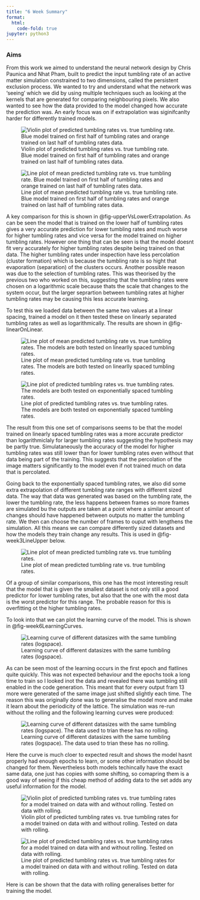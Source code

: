 ```yaml
---
title: "6 Week Summary"
format:
  html:
    code-fold: true
jupyter: python3
---
```


### Aims

From this work we aimed to understand the neural network design by Chris Paunica and Nhat Pham, built to predict the input tumbling rate of an active matter simulation constrained to two dimensions, called the persistent exclusion process. We wanted to try and understand what the network was 'seeing' which we did by using multiple techniques such as looking at the kernels that are generated for comparing neighbouring pixels. We also wanted to see how the data provided to the model changed how accurate the prediction was. An early focus was on if extrapolation was siginifcanlty harder for differently trained models. 

::: {#fig-upperVsLowerExtrapolation layout-ncol=2}

![Violin plot of predicted tumbling rates vs. true tumbling rate. Blue model trained on first half of tumbling rates and orange trained on last half of tumbling rates data.](figures/week2/modelComparison1.png){#fig-week2Violin}

![Line plot of mean predicted tumbling rate vs. true tumbling rate. Blue model trained on first half of tumbling rates and orange trained on last half of tumbling rates data.](figures/week2/modelComparison2.png){#fig-week2Line}

:::

A key comparison for this is shown in @fig-upperVsLowerExtrapolation. As can be seen the model that is trained on the lower half of tumbling rates gives a very accurate prediction for lower tumbling rates and much worse for higher tumbling rates and vice versa for the model trained on higher tumbling rates. However one thing that can be seen is that the model doesnt fit very accurately for higher tumbling rates despite being trained on that data. The higher tumbling rates under inspection have less percolation (cluster formation) which is because the tumbling rate is so hight that evaporation (separation) of the clusters occurs. Another possible reason was due to the selection of tumbling rates. This was theorised by the previous two who worked on this, suggesting that the tumbling rates were chosen on a logarithmic scale because thats the scale that changes to the system occur, but the larger seprartion between tumbling rates at higher tumbling rates may be causing this less accurate learning.

To test this we loaded data between the same two values at a linear spacing, trained a model on it then tested these on linearly separated tumbling rates as well as logarithmically. The results are shown in @fig-linearOnLinear.

::: {#fig-linearOnLinear layout-ncol=2}

![Line plot of mean predicted tumbling rate vs. true tumbling rates. The models are both tested on linearlly spaced tumbling rates.](figures/week4/tumblingRatesComparisonLinearLine.png){#fig-week4LinearSpacingTestLine}

![Line plot of predicted tumbling rates vs. true tumbling rates. The models are both tested on exponentially spaced tumbling rates.](figures/week4/tumblingRatesComparisonExponentialLine.png){#fig-week4ExponentialSpacingTestLine}

:::

The result from this one set of comparisons seems to be that the model trained on linearly spaced tumbling rates was a more accurate predictor than logarithmiclaly for larger tumbling rates suggesting the hypothesis may be partly true. Simulataneously the accuracy of the model for higher tumbling rates was still lower than for lower tumbling rates even without that data being part of the training. This suggests that the percolation of the image matters significantly to the model even if not trained much on data that is percolated.

Going back to the exponentially spaced tumbling rates, we also did some extra extrapolation of different tumbling rate ranges with different sized data. The way that data was generated was based on the tumbling rate, the lower the tumbling rate, the less happens between frames so more frames are simulated bu the outputs are taken at a point where a similar amount of changes should have happened between outputs no matter the tumbling rate. We then can choose the number of frames to ouput with lengthens the simulation. All this means we can compare differently sized datasets and how the models they train change any results. This is used in @fig-week3LineUpper below.

![Line plot of mean predicted tumbling rate vs. true tumbling rates.](figures/week3/dataComparisonUpperLine.png){#fig-week3LineUpper}

Of a group of similar comparisons, this one has the most interesting result that the model that is given the smallest dataset is not only still a good predictor for lower tumbling rates, but also that the one with the most data is the worst predictor for this range. The probable reason for this is overfitting ot the higher tumbling rates.

To look into that we can plot the learning curve of the model. This is shown in @fig-week6LearningCurves.

![Learning curve of different datasizes with the same tumbling rates (logspace).](figures/week6/learningCurves.png){#fig-week6LearningCurves}

As can be seen most of the learning occurs in the first epoch and flatlines quite quickly. This was not expected behaviour and the epochs took a long time to train so I looked inot the data and revealed there was tumbling still enabled in the code generation. This meant that for every output fram 13 more were generated of the same image just shifted slightly each time. The reason this was originally done was to generalise the model more and make it learn about the periodicity of the lattice. The simulation was re-run without the rolling and the following learning curves were produced:

![Learning curve of different datasizes with the same tumbling rates (logspace). The data used to trian these has no rolling.](figures/week6/noRollingLearningCurves.png){#fig-week6NoRollingLearningCurves}

Here the curve is much cloer to expected result and shows the model hasnt properly had enough epochs to learn, or some other information should be changed for them. Nevertheless both models techincally have the exact same data, one just has copies with some shifting, so comapring them is a good way of seeing if this cheap method of adding data to the set adds any useful information for the model.

::: {#fig-rollingVsNoRolling layout-ncol=2}

![Violin plot of predicted tumbling rates vs. true tumbling rates for a model trained on data with and without rolling. Tested on data with rolling.](figures/week6/rollingVsNoRollingTestedRollViolin.png){#fig-week6RollingVsNoRollingRollTestViolin}

![Line plot of predicted tumbling rates vs. true tumbling rates for a model trained on data with and without rolling. Tested on data with rolling.](figures/week6/rollingVsNoRollingTestedRollLine.png){#fig-week6RollingVsNoRollingRollTestLine}

:::

Here is can be shown that the data with rolling generalises better for training the model.